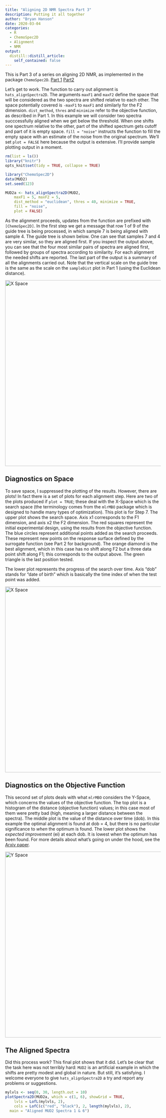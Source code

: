 ```yaml
---
title: "Aligning 2D NMR Spectra Part 3"
description: Putting it all together
author: "Bryan Hanson"
date: 2020-03-04
categories:
  - R
  - ChemoSpec2D
  - Alignment
  - NMR
output:
  distill::distill_article:
    self_contained: false
---
```


This is Part 3 of a series on aligning 2D NMR, as implemented in the package `ChemoSpec2D`. [Part 1](https://chemospec.org/posts/2020-02-20-NMR-Align-Pt1/) [Part2](https://chemospec.org/posts/2020-03-02-NMR-Align-Pt2/)

Let's get to work.  The function to carry out alignment is `hats_alignSpectra2D`. The arguments `maxF1` and `maxF2` define the space that will be considered as the two spectra are shifted relative to each other.  The space potentially covered is `-maxF1` to `maxF1` and similarly for the F2 dimension.  `dist_method`, `thres` and `minimize` refer to the objective function, as described in Part 1.  In this example we will consider two spectra succcessfully aligned when we get below the threshold.  When one shifts one spectrum relative to the other, part of the shifted spectrum gets cutoff and part of it is empty space. `fill = "noise"` instructs the function to fill the empty space with an estimate of the noise from the original spectrum.  We'll set `plot = FALSE` here because the output is extensive.  I'll provide sample plotting output in a moment.

```r
rm(list = ls())
library("knitr")
opts_knit$set(tidy = TRUE, collapse = TRUE)
```

```r
library("ChemoSpec2D")
data(MUD2)
set.seed(123)
```

```r
MUD2a <- hats_alignSpectra2D(MUD2,
	maxF1 = 5, maxF2 = 5,
	dist_method = "euclidean", thres = 40, minimize = TRUE,
	fill = "noise",
	plot = FALSE)
```

As the alignment proceeds, updates from the function are prefixed with `[ChemoSpec2D]`.  In the first step we get a message that row  1  of  9 of the guide tree is being processed, in which sample 7 is being aligned with sample 4.  The guide tree is shown below.  One can see that samples 7 and 4 are very similar, so they are aligned first.  If you inspect the output above, you can see that the four most similar pairs of spectra are aligned first, followed by groups of spectra according to similarity.  For each alignment the needed shifts are reported.  The last part of the output is a summary of all the alignments carried out.  Note that the vertical scale on the guide tree is the same as the scale on the `sampleDist` plot in Part 1 (using the Euclidean distance).


<img src="P10_Dendrogram.png" alt="X Space" style="width:600px;"/>

## Diagnostics on Space

To save space, I suppressed the plotting of the results.  However, there are plots!  In fact there is a set of plots for each alignment step.  Here are two of the plots produced if `plot = TRUE`; these deal with the X-Space which is the search space (the terminology comes from the `mlrMBO` package which is designed to handle many types of optimization).  This plot is for Step 7.  The upper plot shows the search space.  Axis x1 corresponds to the F1 dimension, and axis x2 the F2 dimension.  The red squares represent the initial experimental design, using the results from the objective function.  The blue circles represent additional points added as the search proceeds.  These represent new points on the response surface defined by  the surrogate function (see Part 2 for background).  The orange diamond is the best alignment, which in this case has no shift along F2 but a three data point shift along F1; this corresponds to the output above. The green triangle is the last position tested.

The lower plot represents the progress of the search over time.  Axis "dob" stands for "date of birth" which is basically the time index of when the test point was added.

<img src="P10_X_Space.png" alt="X Space" style="width:600px;"/>

## Diagnostics on the Objective Function

This second set of plots deals with what `mlrMBO` considers the Y-Space, which concerns the values of the objective function.  The top plot is a histogram of the distance (objective function) values; in this case most of them were pretty bad (high, meaning a larger distance between the spectra).  The middle plot is the value of the distance over time (dob). In this example the optimal alignment is found at dob = 4, but there is no particular significance to *when* the optimum is found.  The lower plot shows the *expected improvement* (ei) at each dob.  It is lowest when the optimum has been found.  For more details about what's going on under the hood, see the [Arxiv paper](https://arxiv.org/abs/1703.03373).

<img src="P10_Y_Space.png" alt="Y Space" style="width:600px;"/>

## The Aligned Spectra

Did this process work?  This final plot shows that it did.  Let's be clear that the task here was not terribly hard: `MUD2` is an artificial example in which the shifts are pretty modest and global in nature.  But still, it's satisfying.  I welcome everyone to give `hats_alignSpectra2D` a try and report any problems or suggestions.

```r
mylvls <- seq(0, 30, length.out = 10)
plotSpectra2D(MUD2a, which = c(1, 6), showGrid = TRUE,
	lvls = LofL(mylvls, 2),
	cols = LofC(c("red", "black"), 2, length(mylvls), 2),
  main = "Aligned MUD2 Spectra 1 & 6")
```
